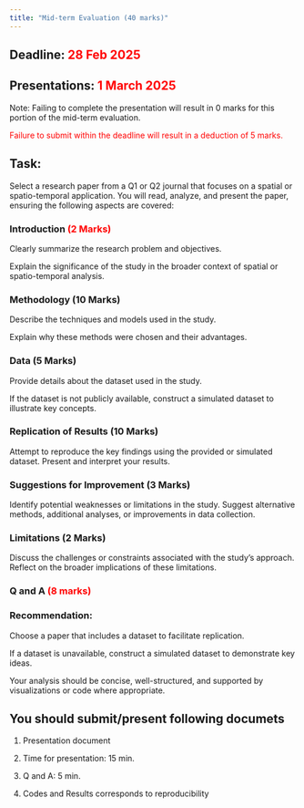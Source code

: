 ```yaml
---
title: "Mid-term Evaluation (40 marks)"
---
```


## Deadline: [28 Feb 2025]{style="color:red"}

## Presentations: [1 March 2025]{style="color:red"}

Note: Failing to complete the presentation will result in 0 marks for this portion of the mid-term evaluation.

[Failure to submit within the deadline will result in a deduction of 5 marks.]{style="color:red"}

## Task:

Select a research paper from a Q1 or Q2 journal that focuses on a spatial or spatio-temporal application. You will read, analyze, and present the paper, ensuring the following aspects are covered:

### Introduction [(2 Marks)]{style="color:red"}

Clearly summarize the research problem and objectives.

Explain the significance of the study in the broader context of spatial or spatio-temporal analysis.

### Methodology (10 Marks)

Describe the techniques and models used in the study.

Explain why these methods were chosen and their advantages.

### Data (5 Marks)

Provide details about the dataset used in the study.

If the dataset is not publicly available, construct a simulated dataset to illustrate key concepts.

### Replication of Results (10 Marks)

Attempt to reproduce the key findings using the provided or simulated dataset. Present and interpret your results.

### Suggestions for Improvement (3 Marks)

Identify potential weaknesses or limitations in the study. Suggest alternative methods, additional analyses, or improvements in data collection.

### Limitations (2 Marks)

Discuss the challenges or constraints associated with the study’s approach. Reflect on the broader implications of these limitations.

### Q and A [(8 marks)]{style="color:red"}

### Recommendation:

Choose a paper that includes a dataset to facilitate replication.

If a dataset is unavailable, construct a simulated dataset to demonstrate key ideas.

Your analysis should be concise, well-structured, and supported by visualizations or code where appropriate.

## You should submit/present following documets

1.  Presentation document

2.  Time for presentation: 15 min.

3.  Q and A: 5 min.

4.  Codes and Results corresponds to reproducibility
